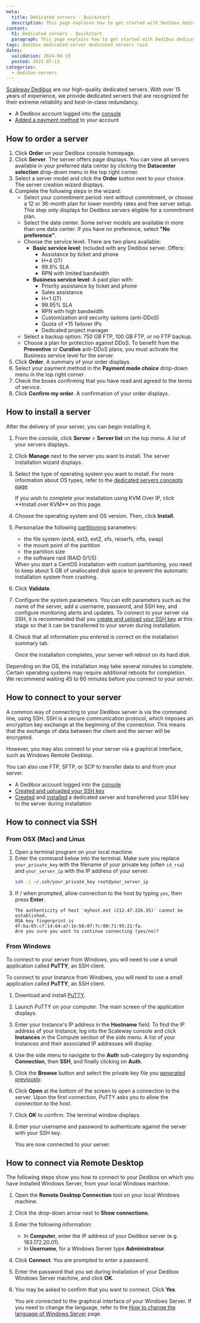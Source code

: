 ```yaml
---
meta:
  title: Dedicated servers - Quickstart
  description: This page explains how to get started with Dedibox dedicated servers
content:
  h1: Dedicated servers - Quickstart
  paragraph: This page explains how to get started with Dedibox dedicated servers
tags: dedibox dedicated-server dedicated servers raid
dates:
  validation: 2024-08-19
  posted: 2021-07-13
categories:
  - dedibox-servers
---
```


[Scaleway Dedibox](https://www.scaleway.com/en/dedibox/) are our high-quality dedicated servers. With over 15 years of experience, we provide dedicated servers that are recognized for their extreme reliability and best-in-class redundancy.

<Macro id="requirements" />

- A Dedibox account logged into the [console](https://console.online.net)
- [Added a payment method](/dedibox-console/account/how-to/add-payment-method/) to your account

## How to order a server

1. Click **Order** on your Dedibox console homepage.
2. Click **Server**. The server offers page displays.
    <Message type="note">
      You can view all servers available in your preferred data center by clicking the **Datacenter selection** drop-down menu in the top right corner.
    </Message>
3. Select a server model and click the **Order** button next to your choice. The server creation wizard displays.
4. Complete the following steps in the wizard:
    - Select your commitment period: rent without commitment, or choose a 12 or 36-month plan for lower monthly rates and free server setup.
      <Message type="note">
        This step only displays for Dedibox servers eligible for a commitment plan.
      </Message>
    - Select the data center.
      <Message type="tip">
        Some server models are available in more than one data center. If you have no preference, select **"No preference"**.
      </Message>
    - Choose the service level. There are two plans available:
      - **Basic service level**: Included with any Dedibox server. Offers:
        - Assistance by ticket and phone
        - H+4 GTI
        - 99.9% SLA
        - RPN with limited bandwidth
      - **Business service level**: A paid plan with:
        - Priority assistance by ticket and phone
        - Sales assistance
        - H+1 GTI
        - 99.95% SLA
        - RPN with high bandwidth
        - Customization and security options (anti-DDoS)
        - Quota of +15 failover IPs
        - Dedicated project manager
    - Select a backup option: 750 GB FTP, 100 GB FTP, or no FTP backup.
    - Choose a plan for protection against DDoS.
      <Message type="note">
        To benefit from the **Preventive** or **Curative** anti-DDoS plans, you must activate the Business service level for the server.
      </Message>
5. Click **Order**. A summary of your order displays.
6. Select your payment method in the **Payment mode choice** drop-down menu in the top right corner.
7. Check the boxes confirming that you have read and agreed to the terms of service.
8. Click **Confirm my order**. A confirmation of your order displays.


## How to install a server

After the delivery of your server, you can begin installing it.

1. From the console, click **Server** > **Server list** on the top menu. A list of your servers displays.
2. Click **Manage** next to the server you want to install. The server installation wizard displays.
3. Select the type of operating system you want to install.
    <Message type="tip">
      For more information about OS types, refer to the [dedicated servers concepts page](/dedibox/dedicated-servers/concepts/#os-type).
    </Message>

    <Message type="note">
      If you wish to complete your installation using KVM Over IP, click **Install over KVM** on this page.
    </Message>
4. Choose the operating system and OS version. Then, click **Install**.
5. Personalize the following [partitioning](/dedibox/dedicated-servers/concepts/#partitioning) parameters:
    - the file system (ext4, ext3, ext2, xfs, reiserfs, nfts, swap)
    - the mount point of the partition
    - the partition size
    - the software raid (RAID 0/1/5)

    <Message type="note">
      When you start a CentOS installation with custom partitioning, you need to keep about 5 GB of unallocated disk space to prevent the automatic installation system from crashing.
    </Message>
6. Click **Validate**.
7. Configure the system parameters. You can edit parameters such as the name of the server, add a username, password, and SSH key, and configure monitoring alerts and updates.
    <Message type="note">
      To connect to your server via SSH, it is recommended that you [create and upload your SSH key](/dedibox-console/account/how-to/upload-an-ssh-key/) at this stage so that it can be transferred to your server during installation.
    </Message>
8. Check that all information you entered is correct on the installation summary tab.

    Once the installation completes, your server will reboot on its hard disk.

<Message type="note">
  Depending on the OS, the installation may take several minutes to complete. Certain operating systems may require additional reboots for completion. We recommend waiting 45 to 60 minutes before you connect to your server.
</Message>

## How to connect to your server

A common way of connecting to your Dedibox server is via the command line, using SSH. SSH is a secure communication protocol, which imposes an encryption key exchange at the beginning of the connection. This means that the exchange of data between the client and the server will be encrypted.

However, you may also connect to your server via a graphical interface, such as Windows Remote Desktop.

You can also use FTP, SFTP, or SCP to transfer data to and from your server.

<Macro id="requirements" />

- A Dedibox account logged into the [console](https://console.online.net)
- [Created and uploaded your SSH key](/dedibox-console/account/how-to/upload-an-ssh-key/)
- [Created](/dedibox/dedicated-servers/how-to/order-a-server/) and [installed](/dedibox/dedicated-servers/how-to/install-a-server/) a dedicated server and transferred your SSH key to the server during installation

## How to connect via SSH

### From OSX (Mac) and Linux

1. Open a terminal program on your local machine.
2. Enter the command below into the terminal. Make sure you replace `your_private_key` with the filename of your private key (often `id_rsa`) and `your_server_ip` with the IP address of your server.
    ```bash
    ssh -i ~/.ssh/your_private_key root@your_server_ip
    ```
3. If / when prompted, allow connection to the host by typing `yes`, then press **Enter**.
    ```
    The authenticity of host 'myhost.ext (212.47.226.35)' cannot be established.
    RSA key fingerprint is 4f:ba:65:cf:14:64:a7:1e:b6:07:7c:00:71:95:21:fa.
    Are you sure you want to continue connecting (yes/no)?
    ```

### From Windows

To connect to your server from Windows, you will need to use a small application called **PuTTY**, an SSH client.

To connect to your Instance from Windows, you will need to use a small application called **PuTTY**, an SSH client.

1. Download and install [PuTTY](https://www.chiark.greenend.org.uk/~sgtatham/putty/latest.html).
2. Launch PuTTY on your computer. The main screen of the application displays.
3. Enter your Instance's IP address in the **Hostname** field.
    <Message type="tip">
    To find the IP address of your Instance, log into the Scaleway console and
    click **Instances** in the Compute section of the side menu. A list of your
    Instances and their associated IP addresses will display.

    </Message>
4. Use the side menu to navigate to the **Auth** sub-category by expanding **Connection**, then **SSH**, and finally clicking on **Auth**.
5. Click the **Browse** button and select the private key file you [generated previously](/dedibox-console/account/how-to/upload-an-ssh-key/).
6. Click **Open** at the bottom of the screen to open a connection to the server. Upon the first connection, PuTTY asks you to allow the connection to the host.
7. Click **OK** to confirm. The terminal window displays.
8. Enter your username and password to authenticate against the server with your SSH key.

    You are now connected to your server.

## How to connect via Remote Desktop

The following steps show you how to connect to your Dedibox on which you have installed Windows Server, from your local Windows machine.

1. Open the **Remote Desktop Connection** tool on your local Windows machine.
2. Click the drop-down arrow next to **Show connections**.
3. Enter the following information:
    - In **Computer**, enter the IP address of your Dedibox server (e.g. 163.172.20.01).
    - In **Username**, for a Windows Server type **Administrateur**.
4. Click **Connect**. You are prompted to enter a password.
5. Enter the password that you set during installation of your Dedibox Windows Server machine, and click **OK**.
6. You may be asked to confirm that you want to connect. Click **Yes**.

    You are connected to the graphical interface of your Windows Server. If you need to change the language, refer to the [How to change the language of Windows Server](/dedibox/dedicated-servers/how-to/change-win-server-language/) page.